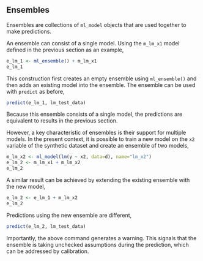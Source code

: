 ## Ensembles

Ensembles are collections of `ml_model` objects that are used together to make
predictions.

An ensemble can consist of a single model. Using the `m_lm_x1` model defined
in the previous section as an example,

```r
e_lm_1 <- ml_ensemble() + m_lm_x1
e_lm_1
```

This construction first creates an empty ensemble using `ml_ensemble()` and
then adds an existing model into the ensemble. The ensemble can be used with
`predict` as before,

```r
predict(e_lm_1, lm_test_data)
```

Because this ensemble consists of a single model, the predictions are
equivalent to results in the previous section.

However, a key characteristic of ensembles is their support for multiple models.
In the present context, it is possible to train a new model on the `x2` variable
of the synthetic dataset and create an ensemble of two models,

```r
m_lm_x2 <- ml_model(lm(y ~ x2, data=d), name="lm_x2")
e_lm_2 <- m_lm_x1 + m_lm_x2
e_lm_2
```
A similar result can be achieved by extending the existing ensemble with the
new model,

```r
e_lm_2 <- e_lm_1 + m_lm_x2
e_lm_2
```

Predictions using the new ensemble are different,

```r
predict(e_lm_2, lm_test_data)
```
Importantly, the above command generates a warning. This signals that the
ensemble is taking unchecked assumptions during the prediction, which can be
addressed by calibration.

